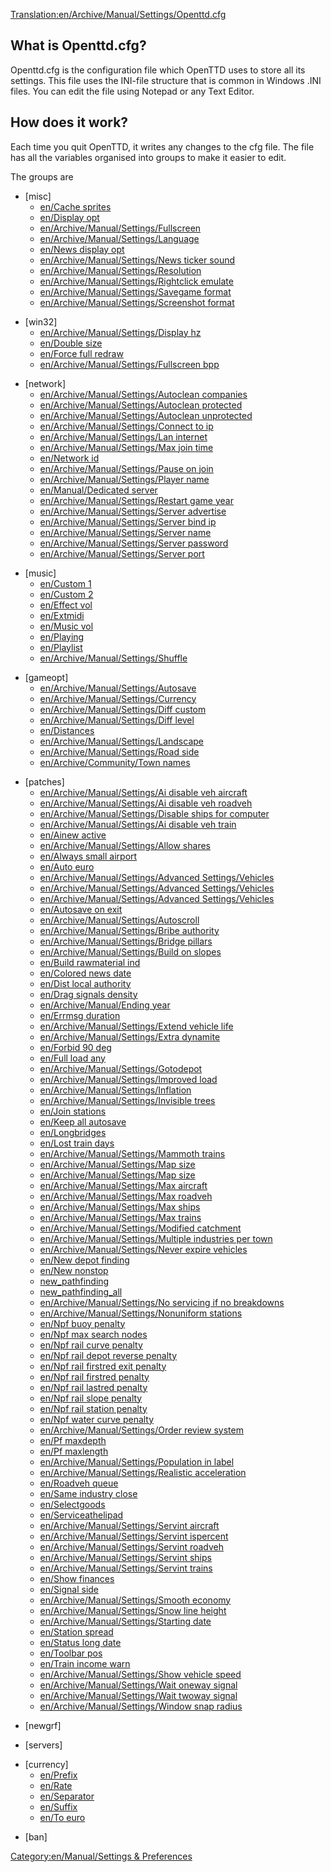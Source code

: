[[Translation:en/Archive/Manual/Settings/Openttd.cfg]]
==What is Openttd.cfg?==

Openttd.cfg is the configuration file which OpenTTD uses to store all its settings. This file uses the INI-file structure that is common in Windows .INI files.  You can edit the file using Notepad or any Text Editor.

==How does it work?==

Each time you quit OpenTTD, it writes any changes to the cfg file.
The file has all the variables organised into groups to make it easier to edit.

The groups are
*<nowiki>[misc]</nowiki>
**[[en/Cache sprites]]
**[[en/Display opt]]
**[[en/Archive/Manual/Settings/Fullscreen]]
**[[en/Archive/Manual/Settings/Language]]
**[[en/News display opt]]
**[[en/Archive/Manual/Settings/News ticker sound]]
**[[en/Archive/Manual/Settings/Resolution]]
**[[en/Archive/Manual/Settings/Rightclick emulate]]
**[[en/Archive/Manual/Settings/Savegame format]]
**[[en/Archive/Manual/Settings/Screenshot format]]

*<nowiki>[win32]</nowiki>
**[[en/Archive/Manual/Settings/Display hz]]
**[[en/Double size]]
**[[en/Force full redraw]]
**[[en/Archive/Manual/Settings/Fullscreen bpp]]

*<nowiki>[network]</nowiki>
**[[en/Archive/Manual/Settings/Autoclean companies]]
**[[en/Archive/Manual/Settings/Autoclean protected]]
**[[en/Archive/Manual/Settings/Autoclean unprotected]]
**[[en/Archive/Manual/Settings/Connect to ip]]
**[[en/Archive/Manual/Settings/Lan internet]]
**[[en/Archive/Manual/Settings/Max join time]]
**[[en/Network id]]
**[[en/Archive/Manual/Settings/Pause on join]]
**[[en/Archive/Manual/Settings/Player name]]
**[[en/Manual/Dedicated server]]
**[[en/Archive/Manual/Settings/Restart game year]]
**[[en/Archive/Manual/Settings/Server advertise]]
**[[en/Archive/Manual/Settings/Server bind ip]]
**[[en/Archive/Manual/Settings/Server name]]
**[[en/Archive/Manual/Settings/Server password]]
**[[en/Archive/Manual/Settings/Server port]]

*<nowiki>[music]</nowiki>
**[[en/Custom 1]]
**[[en/Custom 2]] 
**[[en/Effect vol]]
**[[en/Extmidi]] 
**[[en/Music vol]]
**[[en/Playing]] 
**[[en/Playlist]]
**[[en/Archive/Manual/Settings/Shuffle]] 

*<nowiki>[gameopt]</nowiki>
**[[en/Archive/Manual/Settings/Autosave]]
**[[en/Archive/Manual/Settings/Currency]]
**[[en/Archive/Manual/Settings/Diff custom]]
**[[en/Archive/Manual/Settings/Diff level]]
**[[en/Distances]]
**[[en/Archive/Manual/Settings/Landscape]]
**[[en/Archive/Manual/Settings/Road side]]
**[[en/Archive/Community/Town names]]

*<nowiki>[patches]</nowiki>
**[[en/Archive/Manual/Settings/Ai disable veh aircraft]]
**[[en/Archive/Manual/Settings/Ai disable veh roadveh]]
**[[en/Archive/Manual/Settings/Disable ships for computer]]
**[[en/Archive/Manual/Settings/Ai disable veh train]]
**[[en/Ainew active]]
**[[en/Archive/Manual/Settings/Allow shares]]
**[[en/Always small airport]]
**[[en/Auto euro]]
**[[en/Archive/Manual/Settings/Advanced Settings/Vehicles]]
**[[en/Archive/Manual/Settings/Advanced Settings/Vehicles]]
**[[en/Archive/Manual/Settings/Advanced Settings/Vehicles]]
**[[en/Autosave on exit]]
**[[en/Archive/Manual/Settings/Autoscroll]]
**[[en/Archive/Manual/Settings/Bribe authority]]
**[[en/Archive/Manual/Settings/Bridge pillars]]
**[[en/Archive/Manual/Settings/Build on slopes]]
**[[en/Build rawmaterial ind]]
**[[en/Colored news date]]
**[[en/Dist local authority]]
**[[en/Drag signals density]]
**[[en/Archive/Manual/Ending year]]
**[[en/Errmsg duration]]
**[[en/Archive/Manual/Settings/Extend vehicle life]]
**[[en/Archive/Manual/Settings/Extra dynamite]]
**[[en/Forbid 90 deg]]
**[[en/Full load any]]
**[[en/Archive/Manual/Settings/Gotodepot]]
**[[en/Archive/Manual/Settings/Improved load]]
**[[en/Archive/Manual/Settings/Inflation]]
**[[en/Archive/Manual/Settings/Invisible trees]]
**[[en/Join stations]]
**[[en/Keep all autosave]]
**[[en/Longbridges]]
**[[en/Lost train days]]
**[[en/Archive/Manual/Settings/Mammoth trains]]
**[[en/Archive/Manual/Settings/Map size]]
**[[en/Archive/Manual/Settings/Map size]]
**[[en/Archive/Manual/Settings/Max aircraft]]
**[[en/Archive/Manual/Settings/Max roadveh]]
**[[en/Archive/Manual/Settings/Max ships]]
**[[en/Archive/Manual/Settings/Max trains]]
**[[en/Archive/Manual/Settings/Modified catchment]]
**[[en/Archive/Manual/Settings/Multiple industries per town]]
**[[en/Archive/Manual/Settings/Never expire vehicles]]
**[[en/New depot finding]]
**[[en/New nonstop]]
**[[en/Archive/Manual/Settings/New train pathfinding|new_pathfinding]]
**[[en/Archive/Manual/Settings/New global pathfinding|new_pathfinding_all]]
**[[en/Archive/Manual/Settings/No servicing if no breakdowns]]
**[[en/Archive/Manual/Settings/Nonuniform stations]]
**[[en/Npf buoy penalty]]
**[[en/Npf max search nodes]]
**[[en/Npf rail curve penalty]]
**[[en/Npf rail depot reverse penalty]]
**[[en/Npf rail firstred exit penalty]]
**[[en/Npf rail firstred penalty]]
**[[en/Npf rail lastred penalty]]
**[[en/Npf rail slope penalty]]
**[[en/Npf rail station penalty]]
**[[en/Npf water curve penalty]]
**[[en/Archive/Manual/Settings/Order review system]]
**[[en/Pf maxdepth]]
**[[en/Pf maxlength]]
**[[en/Archive/Manual/Settings/Population in label]]
**[[en/Archive/Manual/Settings/Realistic acceleration]]
**[[en/Roadveh queue]]
**[[en/Same industry close]]
**[[en/Selectgoods]]
**[[en/Serviceathelipad]]
**[[en/Archive/Manual/Settings/Servint aircraft]]
**[[en/Archive/Manual/Settings/Servint ispercent]]
**[[en/Archive/Manual/Settings/Servint roadveh]]
**[[en/Archive/Manual/Settings/Servint ships]]
**[[en/Archive/Manual/Settings/Servint trains]]
**[[en/Show finances]]
**[[en/Signal side]]
**[[en/Archive/Manual/Settings/Smooth economy]]
**[[en/Archive/Manual/Settings/Snow line height]]
**[[en/Archive/Manual/Settings/Starting date]]
**[[en/Station spread]]
**[[en/Status long date]]
**[[en/Toolbar pos]]
**[[en/Train income warn]]
**[[en/Archive/Manual/Settings/Show vehicle speed]]
**[[en/Archive/Manual/Settings/Wait oneway signal]]
**[[en/Archive/Manual/Settings/Wait twoway signal]]
**[[en/Archive/Manual/Settings/Window snap radius]]

*<nowiki>[newgrf]</nowiki>

*<nowiki>[servers]</nowiki>

*<nowiki>[currency]</nowiki>
**[[en/Prefix]]
**[[en/Rate]]
**[[en/Separator]]
**[[en/Suffix]]
**[[en/To euro]]

*<nowiki>[ban]</nowiki>

[[Category:en/Manual/Settings & Preferences]]